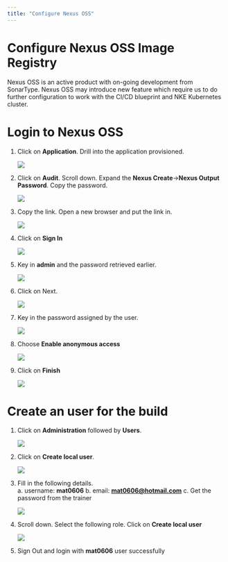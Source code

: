 ```yaml
---
title: "Configure Nexus OSS"
---
```


# Configure Nexus OSS Image Registry

Nexus OSS is an active product with on-going development from SonarType.  Nexus OSS may introduce new feature which require us to do further configuration to work with the CI/CD blueprint and NKE Kubernetes cluster.

# Login to Nexus OSS

1.  Click on **Application**.  Drill into the application provisioned.

    ![](configure_images/configure_nexus1.png)

2.	Click on **Audit**.  Scroll down.  Expand the **Nexus Create**->**Nexus Output Password**.  Copy the password.

    ![](configure_images/configure_nexus2.png)

3.  Copy the link.  Open a new browser and put the link in.

    ![](configure_images/configure_nexus3.png)

4.	Click on **Sign In**

    ![](configure_images/configure_nexus4.png)

5.  Key in **admin** and the password retrieved earlier.

    ![](configure_images/configure_nexus5.png)

6.  Click on Next.

    ![](configure_images/configure_nexus6.png)

7.	Key in the password assigned by the user.

    ![](configure_images/configure_nexus7.png)

8.	Choose **Enable anonymous access**

    ![](configure_images/configure_nexus8.png)

9.	Click on **Finish**

    ![](configure_images/configure_nexus9.png)

# Create an user for the build

1.	Click on **Administration** followed by **Users**.

    ![](configure_images/configure_nexus10.png)

2.	Click on **Create local user**.

    ![](configure_images/configure_nexus11.png)

3.	Fill in the following details.  
    a.	username: **mat0606**
    b.	email: **mat0606@hotmail.com**
    c.	Get the password from the trainer

     ![](configure_images/configure_nexus12.png)

4.  Scroll down.  Select the following role.  Click on **Create local user**

    ![](configure_images/configure_nexus13.png)

5.	Sign Out and login with **mat0606** user successfully




